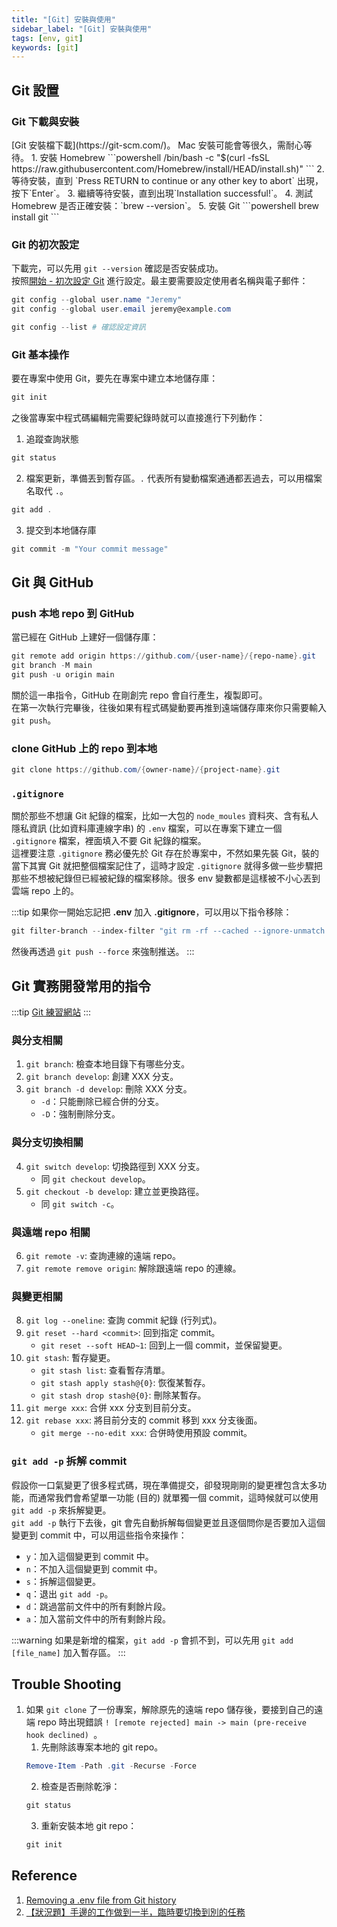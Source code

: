 ```yaml
---
title: "[Git] 安裝與使用"
sidebar_label: "[Git] 安裝與使用"
tags: [env, git]
keywords: [git]
---
```


## Git 設置
### Git 下載與安裝
<Tabs>
  <TabItem value="windows" label="Windows" default>
    [Git 安裝檔下載](https://git-scm.com/)。
  </TabItem>
  <TabItem value="mac" label="Mac">
    Mac 安裝可能會等很久，需耐心等待。
    1. 安裝 Homebrew
    ```powershell
    /bin/bash -c "$(curl -fsSL https://raw.githubusercontent.com/Homebrew/install/HEAD/install.sh)"
    ```
    2. 等待安裝，直到 `Press RETURN to continue or any other key to abort` 出現，按下`Enter`。
    3. 繼續等待安裝，直到出現`Installation successful!`。
    4. 測試 Homebrew 是否正確安裝：`brew --version`。
    5. 安裝 Git
    ```powershell
    brew install git
    ```
  </TabItem>
</Tabs>

### Git 的初次設定
下載完，可以先用 `git --version` 確認是否安裝成功。  
按照[開始 - 初次設定 Git](https://git-scm.com/book/zh-tw/v2/%E9%96%8B%E5%A7%8B-%E5%88%9D%E6%AC%A1%E8%A8%AD%E5%AE%9A-Git) 進行設定。最主要需要設定使用者名稱與電子郵件：
```powershell
git config --global user.name "Jeremy"
git config --global user.email jeremy@example.com

git config --list # 確認設定資訊
```

### Git 基本操作
要在專案中使用 Git，要先在專案中建立本地儲存庫：

```powershell
git init​
```

之後當專案中程式碼編輯完需要紀錄時就可以直接進行下列動作：  
1. 追蹤查詢狀態
```powershell
git status​
```
2. 檔案更新，準備丟到暫存區。`.` 代表所有變動檔案通通都丟過去，可以用檔案名取代 `.`。
```powershell
git add .
```
3. 提交到本地儲存庫
```powershell
git commit -m "Your commit message"
```

## Git 與 GitHub
### push 本地 repo 到 GitHub
當已經在 GitHub 上建好一個儲存庫：
```powershell
git remote add origin https://github.com/{user-name}/{repo-name}.git
git branch -M main
git push -u origin main
```
關於這一串指令，GitHub 在剛創完 repo 會自行產生，複製即可。  
在第一次執行完畢後，往後如果有程式碼變動要再推到遠端儲存庫來你只需要輸入`git push`。

### clone GitHub 上的 repo 到本地
```powershell
git clone https://github.com/{owner-name}/{project-name}.git
```

### `.gitignore`
關於那些不想讓 Git 紀錄的檔案，比如一大包的 `node_moules` 資料夾、含有私人隱私資訊 (比如資料庫連線字串) 的 `.env` 檔案，可以在專案下建立一個 `.gitignore` 檔案，裡面填入不要 Git 紀錄的檔案。  
這裡要注意 `.gitignore` 務必優先於 Git 存在於專案中，不然如果先裝 Git，裝的當下其實 Git 就把整個檔案記住了，這時才設定 `.gitignore` 就得多做一些步驟把那些不想被紀錄但已經被紀錄的檔案移除。很多 env 變數都是這樣被不小心丟到雲端 repo 上的。

:::tip
如果你一開始忘記把 **.env** 加入 **.gitignore**，可以用以下指令移除：
```powershell
git filter-branch --index-filter "git rm -rf --cached --ignore-unmatch .env" HEAD
```
然後再透過 `git push --force` 來強制推送。
:::

## Git 實務開發常用的指令
:::tip
[Git 練習網站](https://learngitbranching.js.org/?locale=zh_TW)
:::

### 與分支相關
1. `git branch`: 檢查本地目錄下有哪些分支。
2. `git branch develop`: 創建 XXX 分支。
3. `git branch -d develop`: 刪除 XXX 分支。
    - `-d`：只能刪除已經合併的分支。
    - `-D`：強制刪除分支。

### 與分支切換相關
4. `git switch develop`: 切換路徑到 XXX 分支。
    - 同 `git checkout develop`。
5. `git checkout -b develop`: 建立並更換路徑。
    - 同 `git switch -c`。

### 與遠端 repo 相關
6. `git remote -v`: 查詢連線的遠端 repo。
7. `git remote remove origin`: 解除跟遠端 repo 的連線。

### 與變更相關
8. `git log --oneline`: 查詢 commit 紀錄 (行列式)。
9. `git reset --hard <commit>`: 回到指定 commit。
    - `git reset --soft HEAD~1`: 回到上一個 commit，並保留變更。
10. `git stash`: 暫存變更。
    - `git stash list`: 查看暫存清單。
    - `git stash apply stash@{0}`: 恢復某暫存。
    - `git stash drop stash@{0}`: 刪除某暫存。
11. `git merge xxx`: 合併 xxx 分支到目前分支。
12. `git rebase xxx`: 將目前分支的 commit 移到 xxx 分支後面。
    - `git merge --no-edit xxx`: 合併時使用預設 commit。

### `git add -p` 拆解 commit
假設你一口氣變更了很多程式碼，現在準備提交，卻發現剛剛的變更裡包含太多功能，而通常我們會希望單一功能 (目的) 就單獨一個 commit，這時候就可以使用 `git add -p` 來拆解變更。  
`git add -p` 執行下去後，git 會先自動拆解每個變更並且逐個問你是否要加入這個變更到 commit 中，可以用這些指令來操作：
- `y`：加入這個變更到 commit 中。
- `n`：不加入這個變更到 commit 中。
- `s`：拆解這個變更。
- `q`：退出 `git add -p`。
- `d`：跳過當前文件中的所有剩餘片段。
- `a`：加入當前文件中的所有剩餘片段。

:::warning
如果是新增的檔案，`git add -p` 會抓不到，可以先用 `git add [file_name]` 加入暫存區。
:::

## Trouble Shooting
1. 如果 `git clone` 了一份專案，解除原先的遠端 repo 儲存後，要接到自己的遠端 repo 時出現錯誤 `! [remote rejected] main -> main (pre-receive hook declined) `。
    1. 先刪除該專案本地的 git repo。
    ```powershell
    Remove-Item -Path .git -Recurse -Force
    ```
    2. 檢查是否刪除乾淨：
    ```powershell
    git status
    ```
    3. 重新安裝本地 git repo：
    ```powershell
    git init
    ```

## Reference
1. [Removing a .env file from Git history](https://dev.to/dailydevtips1/removing-a-env-file-from-git-history-3gao)
2. [【狀況題】手邊的工作做到一半，臨時要切換到別的任務](https://gitbook.tw/chapters/faq/stash)
